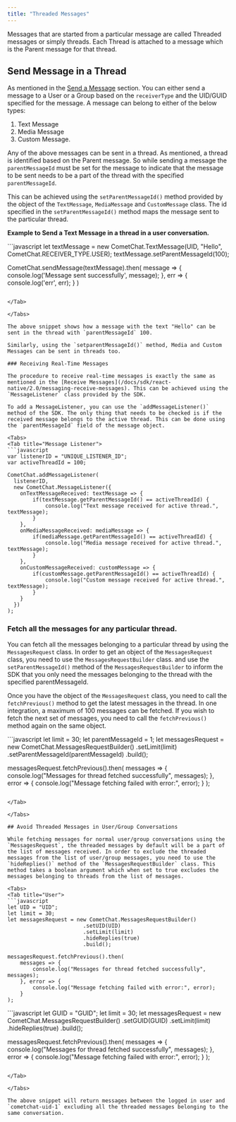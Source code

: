```yaml
---
title: "Threaded Messages"
---
```




Messages that are started from a particular message are called Threaded messages or simply threads. Each Thread is attached to a message which is the Parent message for that thread.

## Send Message in a Thread

As mentioned in the [Send a Message](/docs/sdk/react-native/2.0/messaging-send-message) section. You can either send a message to a User or a Group based on the `receiverType` and the UID/GUID specified for the message. A message can belong to either of the below types:

1. Text Message
2. Media Message
3. Custom Message.

Any of the above messages can be sent in a thread. As mentioned, a thread is identified based on the Parent message. So while sending a message the `parentMessageId` must be set for the message to indicate that the message to be sent needs to be a part of the thread with the specified `parentMessageId`.

This can be achieved using the `setParentMessageId()` method provided by the object of the `TextMessage`, `MediaMessage` and `CustomMessage` class. The id specified in the `setParentMessageId()` method maps the message sent to the particular thread.

**Example to Send a Text Message in a thread in a user conversation.**

<Tabs>
<Tab title="User">
```javascript
let textMessage = new CometChat.TextMessage(UID, "Hello", CometChat.RECEIVER_TYPE.USER);
textMessage.setParentMessageId(100);

CometChat.sendMessage(textMessage).then(
    message => {
        console.log('Message sent successfully', message);
    }, err => {
        console.log('err', err);
    }
)
```

</Tab>

</Tabs>

The above snippet shows how a message with the text "Hello" can be sent in the thread with `parentMessageId` 100.

Similarly, using the `setparentMessageId()` method, Media and Custom Messages can be sent in threads too.

### Receiving Real-Time Messages

The procedure to receive real-time messages is exactly the same as mentioned in the [Receive Messages](/docs/sdk/react-native/2.0/messaging-receive-messages). This can be achieved using the `MessageListener` class provided by the SDK.

To add a MessageListener, you can use the `addMessageListener()` method of the SDK. The only thing that needs to be checked is if the received message belongs to the active thread. This can be done using the `parentMessageId` field of the message object.

<Tabs>
<Tab title="Message Listener">
```javascript
var listenerID = "UNIQUE_LISTENER_ID";
var activeThreadId = 100;

CometChat.addMessageListener(
  listenerID,
  new CometChat.MessageListener({
    onTextMessageReceived: textMessage => {
        if(textMessage.getParentMessageId() == activeThreadId) {
            console.log("Text message received for active thread.", textMessage);
        }
    },
    onMediaMessageReceived: mediaMessage => {
        if(mediaMessage.getParentMessageId() == activeThreadId) {
            console.log("Media message received for active thread.", textMessage);
        }
    },
    onCustomMessageReceived: customMessage => {
        if(customMessage.getParentMessageId() == activeThreadId) {
            console.log("Custom message received for active thread.", textMessage);
        }
    }
  })
);
```

</Tab>

</Tabs>

### Fetch all the messages for any particular thread.

You can fetch all the messages belonging to a particular thread by using the `MessagesRequest` class. In order to get an object of the `MessagesRequest` class, you need to use the `MessagesRequestBuilder` class. and use the `setParentMessageId()` method of the `MessagesRequestBuilder` to inform the SDK that you only need the messages belonging to the thread with the specified parentMessageId.

Once you have the object of the `MessagesRequest` class, you need to call the `fetchPrevious()` method to get the latest messages in the thread. In one integration, a maximum of 100 messages can be fetched. If you wish to fetch the next set of messages, you need to call the `fetchPrevious()` method again on the same object.

<Tabs>
<Tab title="Fetch all messages for a thread">
```javascript
let limit = 30;
let parentMessageId = 1;
let messagesRequest = new CometChat.MessagesRequestBuilder()
                        .setLimit(limit)
                        .setParentMessageId(parentMessageId)
                        .build();
       
messagesRequest.fetchPrevious().then(
    messages => {
        console.log("Messages for thread fetched successfully", messages);
    }, error => {
        console.log("Message fetching failed with error:", error);
    }
);
```

</Tab>

</Tabs>

## Avoid Threaded Messages in User/Group Conversations

While fetching messages for normal user/group conversations using the `MessagesRequest`, the threaded messages by default will be a part of the list of messages received. In order to exclude the threaded messages from the list of user/group messages, you need to use the `hideReplies()` method of the `MessagesRequestBuilder` class. This method takes a boolean argument which when set to true excludes the messages belonging to threads from the list of messages.

<Tabs>
<Tab title="User">
```javascript
let UID = "UID";
let limit = 30;
let messagesRequest = new CometChat.MessagesRequestBuilder()
                        .setUID(UID)
                        .setLimit(limit)
                        .hideReplies(true)
                        .build();
       
messagesRequest.fetchPrevious().then(
    messages => {
        console.log("Messages for thread fetched successfully", messages);
    }, error => {
        console.log("Message fetching failed with error:", error);
    }
);
```

</Tab>

<Tab title="Group">
```javascript
let GUID = "GUID";
let limit = 30;
let messagesRequest = new CometChat.MessagesRequestBuilder()
                        .setGUID(GUID)
                        .setLimit(limit)
                        .hideReplies(true)
                        .build();
       
messagesRequest.fetchPrevious().then(
    messages => {
        console.log("Messages for thread fetched successfully", messages);
    }, error => {
        console.log("Message fetching failed with error:", error);
    }
);
```

</Tab>

</Tabs>

The above snippet will return messages between the logged in user and `cometchat-uid-1` excluding all the threaded messages belonging to the same conversation.
